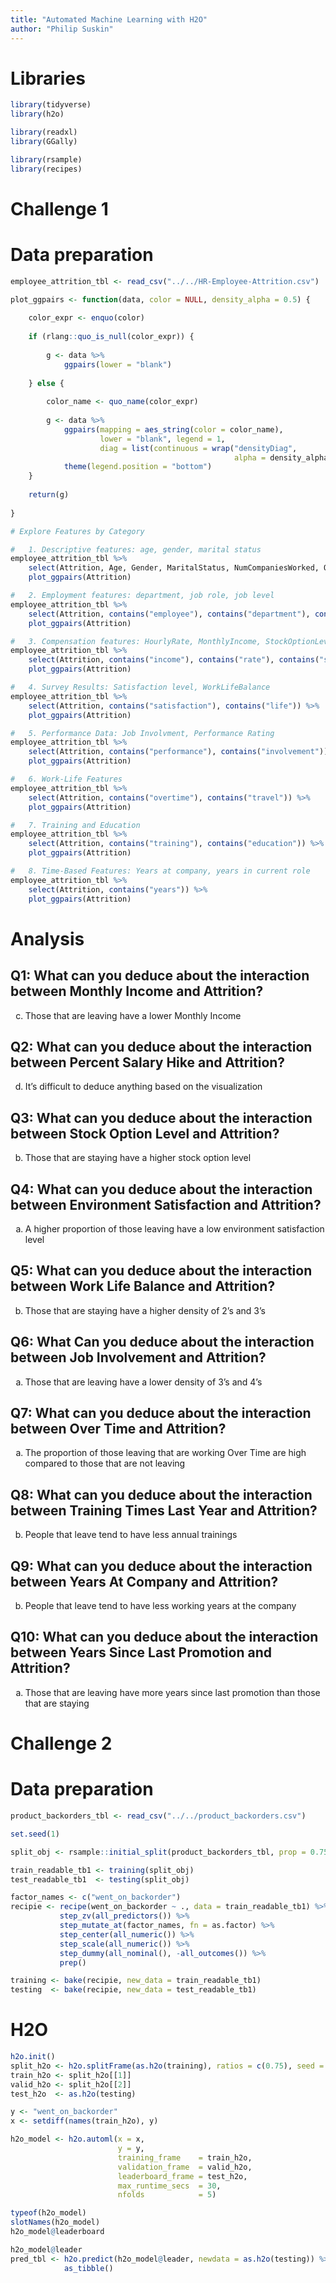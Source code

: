 ---
title: "Automated Machine Learning with H2O"
author: "Philip Suskin"
---

# Libraries

```{r}
library(tidyverse)
library(h2o)

library(readxl)
library(GGally)

library(rsample)
library(recipes)
```

# Challenge 1

# Data preparation

```{r}
employee_attrition_tbl <- read_csv("../../HR-Employee-Attrition.csv")

plot_ggpairs <- function(data, color = NULL, density_alpha = 0.5) {
    
    color_expr <- enquo(color)
    
    if (rlang::quo_is_null(color_expr)) {
        
        g <- data %>%
            ggpairs(lower = "blank") 
        
    } else {
        
        color_name <- quo_name(color_expr)
        
        g <- data %>%
            ggpairs(mapping = aes_string(color = color_name), 
                    lower = "blank", legend = 1,
                    diag = list(continuous = wrap("densityDiag", 
                                                  alpha = density_alpha))) +
            theme(legend.position = "bottom")
    }
    
    return(g)
    
}
```

```{r}
# Explore Features by Category

#   1. Descriptive features: age, gender, marital status 
employee_attrition_tbl %>%
    select(Attrition, Age, Gender, MaritalStatus, NumCompaniesWorked, Over18, DistanceFromHome) %>%
    plot_ggpairs(Attrition)

#   2. Employment features: department, job role, job level
employee_attrition_tbl %>%
    select(Attrition, contains("employee"), contains("department"), contains("job")) %>%
    plot_ggpairs(Attrition) 

#   3. Compensation features: HourlyRate, MonthlyIncome, StockOptionLevel 
employee_attrition_tbl %>%
    select(Attrition, contains("income"), contains("rate"), contains("salary"), contains("stock")) %>%
    plot_ggpairs(Attrition)

#   4. Survey Results: Satisfaction level, WorkLifeBalance 
employee_attrition_tbl %>%
    select(Attrition, contains("satisfaction"), contains("life")) %>%
    plot_ggpairs(Attrition)

#   5. Performance Data: Job Involvment, Performance Rating
employee_attrition_tbl %>%
    select(Attrition, contains("performance"), contains("involvement")) %>%
    plot_ggpairs(Attrition)

#   6. Work-Life Features 
employee_attrition_tbl %>%
    select(Attrition, contains("overtime"), contains("travel")) %>%
    plot_ggpairs(Attrition)

#   7. Training and Education 
employee_attrition_tbl %>%
    select(Attrition, contains("training"), contains("education")) %>%
    plot_ggpairs(Attrition)

#   8. Time-Based Features: Years at company, years in current role
employee_attrition_tbl %>%
    select(Attrition, contains("years")) %>%
    plot_ggpairs(Attrition)
```

# Analysis

## Q1: What can you deduce about the interaction between Monthly Income and Attrition?
c. Those that are leaving have a lower Monthly Income

## Q2: What can you deduce about the interaction between Percent Salary Hike and Attrition?
d. It's difficult to deduce anything based on the visualization

## Q3: What can you deduce about the interaction between Stock Option Level and Attrition?
b. Those that are staying have a higher stock option level

## Q4: What can you deduce about the interaction between Environment Satisfaction and Attrition?
a. A higher proportion of those leaving have a low environment satisfaction level

## Q5: What can you deduce about the interaction between Work Life Balance and Attrition?
b. Those that are staying have a higher density of 2's and 3's

## Q6: What Can you deduce about the interaction between Job Involvement and Attrition?
a. Those that are leaving have a lower density of 3's and 4's

## Q7: What can you deduce about the interaction between Over Time and Attrition?
a. The proportion of those leaving that are working Over Time are high compared to those that are not leaving

## Q8: What can you deduce about the interaction between Training Times Last Year and Attrition?
b. People that leave tend to have less annual trainings

## Q9: What can you deduce about the interaction between Years At Company and Attrition?
b. People that leave tend to have less working years at the company

## Q10: What can you deduce about the interaction between Years Since Last Promotion and Attrition?
a. Those that are leaving have more years since last promotion than those that are staying

# Challenge 2

# Data preparation

```{r}
product_backorders_tbl <- read_csv("../../product_backorders.csv")

set.seed(1)

split_obj <- rsample::initial_split(product_backorders_tbl, prop = 0.75)

train_readable_tb1 <- training(split_obj)
test_readable_tb1  <- testing(split_obj)

factor_names <- c("went_on_backorder")
recipie <- recipe(went_on_backorder ~ ., data = train_readable_tb1) %>%  
           step_zv(all_predictors()) %>% 
           step_mutate_at(factor_names, fn = as.factor) %>%
           step_center(all_numeric()) %>%
           step_scale(all_numeric()) %>%
           step_dummy(all_nominal(), -all_outcomes()) %>% 
           prep()

training <- bake(recipie, new_data = train_readable_tb1)
testing  <- bake(recipie, new_data = test_readable_tb1)
```

# H2O

```{r}
h2o.init()
split_h2o <- h2o.splitFrame(as.h2o(training), ratios = c(0.75), seed = 1)
train_h2o <- split_h2o[[1]]
valid_h2o <- split_h2o[[2]]
test_h2o  <- as.h2o(testing)

y <- "went_on_backorder"
x <- setdiff(names(train_h2o), y)

h2o_model <- h2o.automl(x = x,
                        y = y,
                        training_frame    = train_h2o,
                        validation_frame  = valid_h2o,
                        leaderboard_frame = test_h2o,
                        max_runtime_secs  = 30,
                        nfolds            = 5)

typeof(h2o_model)
slotNames(h2o_model)
h2o_model@leaderboard 

h2o_model@leader 
pred_tbl <- h2o.predict(h2o_model@leader, newdata = as.h2o(testing)) %>% 
            as_tibble()
```